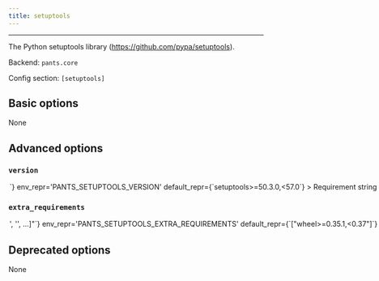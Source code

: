 ```yaml
---
title: setuptools
---
```



---

The Python setuptools library (https://github.com/pypa/setuptools).

Backend: <span className="color--primary">`pants.core`</span>

Config section: <span className="color--primary">`[setuptools]`</span>

<span className={styles.options}>

## Basic options
None

## Advanced options

### `version`

<Option
  cli_repr={`--setuptools-version=<str>`}
  env_repr='PANTS_SETUPTOOLS_VERSION'
  default_repr={`setuptools>=50.3.0,<57.0`}
>
Requirement string for the tool.
</Option>

### `extra_requirements`

<Option
  cli_repr={`--setuptools-extra-requirements="['<str>', '<str>', ...]"`}
  env_repr='PANTS_SETUPTOOLS_EXTRA_REQUIREMENTS'
  default_repr={`["wheel>=0.35.1,<0.37"]`}
>
Any additional requirement strings to use with the tool. This is useful if the tool allows you to install plugins or if you need to constrain a dependency to a certain version.
</Option>

## Deprecated options

None

</span>